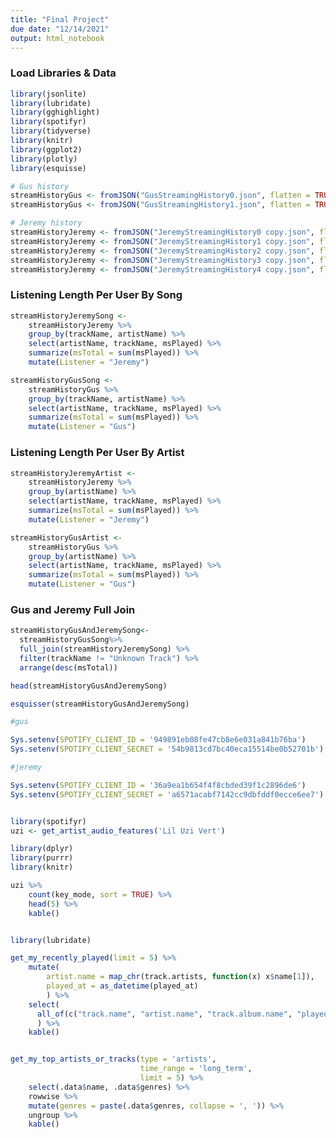 ```yaml
---
title: "Final Project"
due date: "12/14/2021"
output: html_notebook
---
```


### Load Libraries & Data
```r
library(jsonlite)
library(lubridate)
library(gghighlight)
library(spotifyr)
library(tidyverse)
library(knitr)
library(ggplot2)
library(plotly)
library(esquisse)

# Gus history
streamHistoryGus <- fromJSON("GusStreamingHistory0.json", flatten = TRUE)
streamHistoryGus <- fromJSON("GusStreamingHistory1.json", flatten = TRUE)

# Jeremy history
streamHistoryJeremy <- fromJSON("JeremyStreamingHistory0 copy.json", flatten = TRUE)
streamHistoryJeremy <- fromJSON("JeremyStreamingHistory1 copy.json", flatten = TRUE)
streamHistoryJeremy <- fromJSON("JeremyStreamingHistory2 copy.json", flatten = TRUE)
streamHistoryJeremy <- fromJSON("JeremyStreamingHistory3 copy.json", flatten = TRUE)
streamHistoryJeremy <- fromJSON("JeremyStreamingHistory4 copy.json", flatten = TRUE)

```



### Listening Length Per User By Song
```r
streamHistoryJeremySong <- 
    streamHistoryJeremy %>%
    group_by(trackName, artistName) %>%
    select(artistName, trackName, msPlayed) %>%
    summarize(msTotal = sum(msPlayed)) %>%
    mutate(Listener = "Jeremy")

streamHistoryGusSong <- 
    streamHistoryGus %>%
    group_by(trackName, artistName) %>%
    select(artistName, trackName, msPlayed) %>%
    summarize(msTotal = sum(msPlayed)) %>%
    mutate(Listener = "Gus")

```

### Listening Length Per User By Artist
```r
streamHistoryJeremyArtist <- 
    streamHistoryJeremy %>%
    group_by(artistName) %>%
    select(artistName, trackName, msPlayed) %>%
    summarize(msTotal = sum(msPlayed)) %>%
    mutate(Listener = "Jeremy")

streamHistoryGusArtist <- 
    streamHistoryGus %>%
    group_by(artistName) %>%
    select(artistName, trackName, msPlayed) %>%
    summarize(msTotal = sum(msPlayed)) %>%
    mutate(Listener = "Gus")

```

### Gus and Jeremy Full Join
```r
streamHistoryGusAndJeremySong<-
  streamHistoryGusSong%>%
  full_join(streamHistoryJeremySong) %>%
  filter(trackName != "Unknown Track") %>%
  arrange(desc(msTotal))

head(streamHistoryGusAndJeremySong)

esquisser(streamHistoryGusAndJeremySong)

```

```r
#gus

Sys.setenv(SPOTIFY_CLIENT_ID = '949891eb08fe47cb8e6e031a841b76ba')
Sys.setenv(SPOTIFY_CLIENT_SECRET = '54b9813cd7bc40eca15514be0b52701b')

#jeremy

Sys.setenv(SPOTIFY_CLIENT_ID = '36a9ea1b654f4f8cbded39f1c2896de6')
Sys.setenv(SPOTIFY_CLIENT_SECRET = 'a6571acabf7142cc9dbfddf0ecce6ee7')



```

```r
library(spotifyr)
uzi <- get_artist_audio_features('Lil Uzi Vert')

library(dplyr)
library(purrr)
library(knitr)

uzi %>% 
    count(key_mode, sort = TRUE) %>% 
    head(5) %>% 
    kable()


library(lubridate)

get_my_recently_played(limit = 5) %>% 
    mutate(
        artist.name = map_chr(track.artists, function(x) x$name[1]),
        played_at = as_datetime(played_at)
        ) %>% 
    select(
      all_of(c("track.name", "artist.name", "track.album.name", "played_at"))
      ) %>% 
    kable()


get_my_top_artists_or_tracks(type = 'artists', 
                             time_range = 'long_term', 
                             limit = 5) %>% 
    select(.data$name, .data$genres) %>% 
    rowwise %>% 
    mutate(genres = paste(.data$genres, collapse = ', ')) %>% 
    ungroup %>% 
    kable()


```


```r

```





